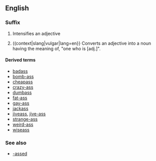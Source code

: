 {{also|ass|Ass|Äss|áss|äss|ašs}}
==English==

===Suffix===
{{en-suffix|sort=ass}}

# {{context|slang|vulgar|lang=en}} Intensifies an adjective
# ((context|slang|vulgar|lang=en}} Converts an adjective into a noun having the meaning of, "one who is [adj.]".

====Derived terms====
* [[badass]]
* [[bomb-ass]]
* [[cheapass]]
* [[crazy-ass]]
* [[dumbass]]
* [[fat-ass]]
* [[gay-ass]]
* [[jackass]]
* [[jiveass]], [[jive-ass]]
* [[strange-ass]]
* [[weird-ass]]
* [[wiseass]]

===See also===
* [[-assed]]